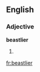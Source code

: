 ==English==

===Adjective===
'''beastlier'''

# {{comparative of|[[beastly]]}}

{{anagrams:en/abeeilrst}}
[[fr:beastlier]]